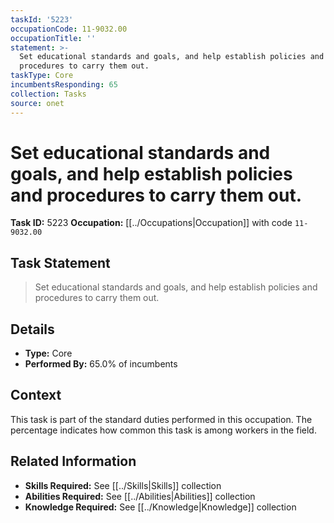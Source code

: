```yaml
---
taskId: '5223'
occupationCode: 11-9032.00
occupationTitle: ''
statement: >-
  Set educational standards and goals, and help establish policies and
  procedures to carry them out.
taskType: Core
incumbentsResponding: 65
collection: Tasks
source: onet
---
```

# Set educational standards and goals, and help establish policies and procedures to carry them out.

**Task ID:** 5223
**Occupation:** [[../Occupations|Occupation]] with code `11-9032.00`

## Task Statement

> Set educational standards and goals, and help establish policies and procedures to carry them out.

## Details

- **Type:** Core
- **Performed By:** 65.0% of incumbents

## Context

This task is part of the standard duties performed in this occupation. The percentage indicates how common this task is among workers in the field.

## Related Information

- **Skills Required:** See [[../Skills|Skills]] collection
- **Abilities Required:** See [[../Abilities|Abilities]] collection
- **Knowledge Required:** See [[../Knowledge|Knowledge]] collection
